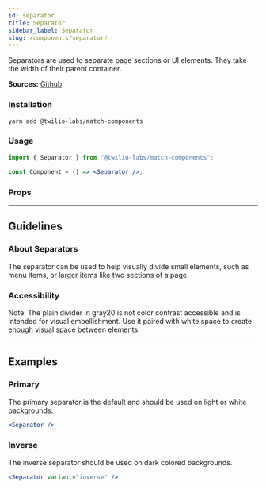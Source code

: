 ```yaml
---
id: separator
title: Separator
sidebar_label: Separator
slug: /components/separator/
---
```



Separators are used to separate page sections or UI elements. They take the width of their parent container.

**Sources:** [Github](https://github.com/twilio-labs/match/tree/main/packages/match-components/src/separator)

### Installation

```shell
yarn add @twilio-labs/match-components
```

### Usage

```jsx
import { Separator } from "@twilio-labs/match-components";

const Component = () => <Separator />;
```

### Props

<Props of="Separator" />

---

## Guidelines

### About Separators

The separator can be used to help visually divide small elements, such as menu items, or larger items like two sections of a page.

### Accessibility

Note: The plain divider in gray20 is not color contrast accessible and is intended for visual embellishment. Use it paired with white space to create enough visual space between elements.

---

## Examples

<ThemeSwitcher />

### Primary

The primary separator is the default and should be used on light or white backgrounds.

```jsx live
<Separator />
```

### Inverse

The inverse separator should be used on dark colored backgrounds.

```jsx live bg=darkest
<Separator variant="inverse" />
```
